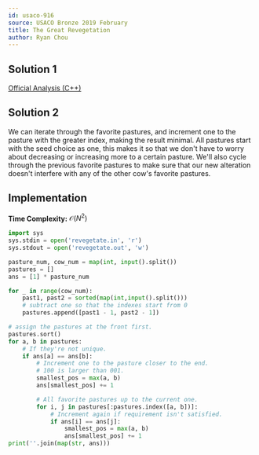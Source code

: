 ```yaml
---
id: usaco-916
source: USACO Bronze 2019 February
title: The Great Revegetation
author: Ryan Chou
---
```

## Solution 1
[Official Analysis (C++)](http://www.usaco.org/current/data/sol_revegetate_bronze_feb19.html)

## Solution 2
We can iterate through the favorite pastures, and increment one to the pasture with the greater index, making the result minimal. All pastures start with 
the seed choice as one, this makes it so that we don't have to worry about decreasing or increasing more to a certain pasture. We'll also cycle through the 
previous favorite pastures to make sure that our new alteration doesn't interfere with any of the other cow's favorite pastures.

## Implementation
**Time Complexity:** $\mathcal{O}(N^2)$

<LanguageSection>
<PySection>

```py
import sys
sys.stdin = open('revegetate.in', 'r')
sys.stdout = open('revegetate.out', 'w')

pasture_num, cow_num = map(int, input().split())
pastures = []
ans = [1] * pasture_num

for _ in range(cow_num):
	past1, past2 = sorted(map(int,input().split()))
	# subtract one so that the indexes start from 0
	pastures.append([past1 - 1, past2 - 1])

# assign the pastures at the front first.
pastures.sort()
for a, b in pastures:
	# If they're not unique.
	if ans[a] == ans[b]:
		# Increment one to the pasture closer to the end.
		# 100 is larger than 001.
		smallest_pos = max(a, b)
		ans[smallest_pos] += 1

		# All favorite pastures up to the current one.
		for i, j in pastures[:pastures.index([a, b])]:
			# Increment again if requirement isn't satisfied.
			if ans[i] == ans[j]:
				smallest_pos = max(a, b)
				ans[smallest_pos] += 1
print(''.join(map(str, ans)))
```

</PySection>
</LanguageSection>

